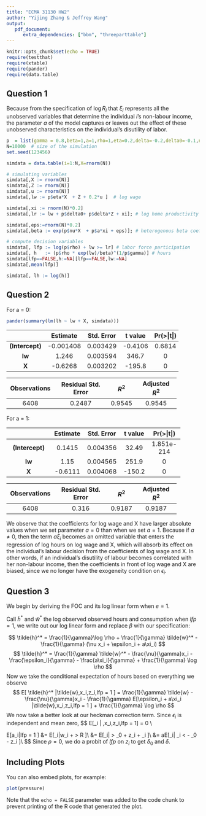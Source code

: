 ```yaml
---
title: "ECMA 31130 HW2"
author: "Yijing Zhang & Jeffrey Wang"
output: 
   pdf_document:
      extra_dependencies: ["bbm", "threeparttable"]
---
```


```r
knitr::opts_chunk$set(echo = TRUE)
require(testthat)
require(xtable)
require(pander)
require(data.table)
```

## Question 1

Because from the specification of $\log R_i$ that $\xi_i$ represents all the unobserved variables that determine the individual $i$'s non-labour income, the parameter $a$ of the model captures or leaves out the effect of these unobserved characteristics on the individual's disutility of labor. 

```r
p  = list(gamma = 0.8,beta=1,a=1,rho=1,eta=0.2,delta=-0.2,delta0=-0.1,nu=0.5) # parameters
N=10000  # size of the simulation
set.seed(123456)

simdata = data.table(i=1:N,X=rnorm(N))

# simulating variables
simdata[,X := rnorm(N)]
simdata[,Z := rnorm(N)]
simdata[,u := rnorm(N)]
simdata[,lw := p$eta*X  + Z + 0.2*u ]  # log wage

simdata[,xi := rnorm(N)*0.2]
simdata[,lr := lw + p$delta0+ p$delta*Z + xi]; # log home productivity

simdata[,eps:=rnorm(N)*0.2]
simdata[,beta := exp(p$nu*X  + p$a*xi + eps)]; # heterogenous beta coefficient

# compute decision variables
simdata[, lfp := log(p$rho) + lw >= lr] # labor force participation
simdata[, h   := (p$rho * exp(lw)/beta)^(1/p$gamma)] # hours
simdata[lfp==FALSE,h:=NA][lfp==FALSE,lw:=NA]
simdata[,mean(lfp)]

simdata[, lh := log(h)]
```

## Question 2

For a = 0:

```r
pander(summary(lm(lh ~ lw + X, simdata)))
```
---------------------------------------------------------------
     &nbsp;        Estimate    Std. Error   t value   Pr(>|t|) 
----------------- ----------- ------------ --------- ----------
 **(Intercept)**   -0.001408    0.003429    -0.4106    0.6814  

     **lw**          1.246      0.003594     346.7       0     

      **X**         -0.6268     0.003202    -195.8       0     
---------------------------------------------------------------


--------------------------------------------------------------
 Observations   Residual Std. Error   $R^2$    Adjusted $R^2$ 
-------------- --------------------- -------- ----------------
     6408             0.2487          0.9545       0.9545     
--------------------------------------------------------------

For a = 1:

----------------------------------------------------------------
     &nbsp;        Estimate   Std. Error   t value    Pr(>|t|)  
----------------- ---------- ------------ --------- ------------
 **(Intercept)**    0.1415     0.004356     32.49    1.851e-214 

     **lw**          1.15      0.004565     251.9        0      

      **X**        -0.6111     0.004068    -150.2        0      
----------------------------------------------------------------


--------------------------------------------------------------
 Observations   Residual Std. Error   $R^2$    Adjusted $R^2$ 
-------------- --------------------- -------- ----------------
     6408              0.316          0.9187       0.9187     
--------------------------------------------------------------


We observe that the coefficients for log wage and X have larger absolute values when we set parameter $a = 0$ than when we set $a = 1$. Because if $a \neq 0$, then the term $a\xi_i$ becomes an omitted variable that enters the regression of log hours on log wage and X, which will absorb its effect on the individual's labour decision from the coefficients of log wage and X. In other words, if an individual's disutility of labour becomes correlated with her non-labour income, then the coefficients in front of log wage and X are biased, since we no longer have the exogeneity condition on $\epsilon_i$. 

## Question 3

We begin by deriving the FOC and its log linear form when $e = 1$.


Call $\tilde{h}^*$ and $\tilde{w}^*$ the log observed observed hours and consumption when $lfp = 1$, we write out our log linear form and replace $\beta$ with our specification:

$$
 \tilde{h}^* = \frac{1}{\gamma}\log \rho + \frac{1}{\gamma}  \tilde{w}^* - \frac{1}{\gamma} (\nu x_i + \epsilon_i + a\xi_i)
$$
$$
 \tilde{h}^* = \frac{1}{\gamma}  \tilde{w}^* - \frac{\nu}{\gamma}x_i - \frac{\epsilon_i}{\gamma} - \frac{a\xi_i}{\gamma} + \frac{1}{\gamma} \log \rho
$$
Now we take the conditional expectation of hours based on everything we observe
$$
E[ \tilde{h}^* |\tilde{w},x_i,z_i,lfp = 1 ] = \frac{1}{\gamma} \tilde{w} - \frac{\nu}{\gamma}x_i - \frac{1}{\gamma} E[\epsilon_i + a\xi_i |\tilde{w},x_i,z_i,lfp = 1 ] + \frac{1}{\gamma} \log \rho
$$
We now take a better look at our heckman correction term. Since $\epsilon_i$ is independent and mean zero,
$$
E[\epsilon_i | \tilde{w},x_i,z_i,lfp = 1] = 0 \\


E[a\xi_i|lfp = 1 ] &= E[\xi_i|\log w_i + \log \rho > \log R ]\\ &= E[\xi_i| \log \rho > \delta_0 + \delta z_i + \xi_i ]\\ &= aE[\xi_i| \xi_i < \log \rho - \delta_0 - \delta z_i ]\\
$$
Since $\rho = 0$, we do a probit of $lfp$ on $z_i$ to get $\delta_0$ and $\delta$. 


## Including Plots

You can also embed plots, for example:

```r
plot(pressure)
```

Note that the `echo = FALSE` parameter was added to the code chunk to prevent printing of the R code that generated the plot.
